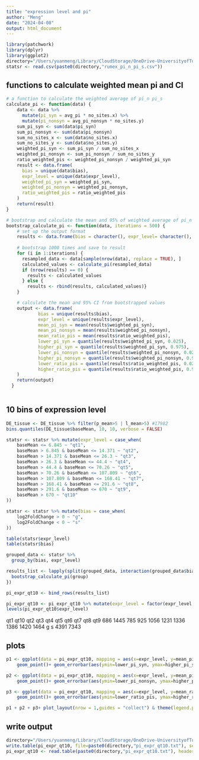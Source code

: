 ```yaml
---
title: "expression level and pi"
author: "Meng"
date: "2024-04-08"
output: html_document
---
```


```r
library(patchwork)
library(dplyr)
library(ggplot2)
directory="/Users/yuanmeng/Library/CloudStorage/OneDrive-UniversityofToronto/Manuscripts/rumex_haploid_sel/pixy/"
statsr <- read.csv(paste0(directory,"rumex_pi_n_pi_s.csv"))
```


## functions to calculate weighted mean pi and CI
```r
# a function to calculate the weighted average of pi_n pi_s
calculate_pi <- function(data) {
    data <- data %>%
      mutate(pi_syn = avg_pi * no_sites.x) %>%
      mutate(pi_nonsyn = avg_pi_nonsyn * no_sites.y)
    sum_pi_syn <- sum(data$pi_syn)
    sum_pi_nonsyn <- sum(data$pi_nonsyn)
    sum_no_sites_x <- sum(data$no_sites.x)
    sum_no_sites_y <- sum(data$no_sites.y)
    weighted_pi_syn <- sum_pi_syn / sum_no_sites_x
    weighted_pi_nonsyn <- sum_pi_nonsyn / sum_no_sites_y
    ratio_weighted_pis <- weighted_pi_nonsyn / weighted_pi_syn
    result <- data.frame(
      bias = unique(data$bias),
      expr_level = unique(data$expr_level),
      weighted_pi_syn = weighted_pi_syn,
      weighted_pi_nonsyn = weighted_pi_nonsyn,
      ratio_weighted_pis = ratio_weighted_pis
    )
    return(result)
}

# bootstrap and calculate the mean and 95% of weighted average of pi_n pi_s pi_n/pi_s
bootstrap_calculate_pi <- function(data, iterations = 500) {
    # set up the output format
    results <- data.frame(bias = character(), expr_level= character(), weighted_pi_syn = numeric(), weighted_pi_nonsyn = numeric(),   ratio_weighted_pis = numeric(), stringsAsFactors = FALSE)
    
    # bootstrap 1000 times and save to result
    for (i in 1:iterations) {
      resampled_data <- data[sample(nrow(data), replace = TRUE), ]
      calculated_values <- calculate_pi(resampled_data)
      if (nrow(results) == 0) {
        results <- calculated_values
      } else {
        results <- rbind(results, calculated_values)}
    }

    # calculate the mean and 95% CI from bootstrapped values
    output <- data.frame(
            bias = unique(results$bias),
            expr_level = unique(results$expr_level),
            mean_pi_syn = mean(results$weighted_pi_syn),
            mean_pi_nonsyn = mean(results$weighted_pi_nonsyn),
            mean_ratio_pis = mean(results$ratio_weighted_pis),
            lower_pi_syn = quantile(results$weighted_pi_syn, 0.025),
            higher_pi_syn = quantile(results$weighted_pi_syn, 0.975),
            lower_pi_nonsyn = quantile(results$weighted_pi_nonsyn, 0.025),
            higher_pi_nonsyn = quantile(results$weighted_pi_nonsyn, 0.975),
            lower_ratio_pis = quantile(results$ratio_weighted_pis, 0.025),
            higher_ratio_pis = quantile(results$ratio_weighted_pis, 0.975)
    )
    return(output)
  }
  
```


## 10 bins of expression level
```r
DE_tissue <- DE_tissue %>% filter(p_mean>5 | l_mean>5) #17982
bins.quantiles(DE_tissue$baseMean, 10, 10, verbose = FALSE)

statsr <- statsr %>% mutate(expr_level = case_when(
    baseMean <= 6.845 ~ "qt1",
    baseMean > 6.845 & baseMean <= 14.371 ~ "qt2",
    baseMean > 14.371 & baseMean <= 26.3 ~ "qt3",
    baseMean > 26.3 & baseMean <= 44.4 ~ "qt4",
    baseMean > 44.4 & baseMean <= 70.26 ~ "qt5",
    baseMean > 70.26 & baseMean <= 107.809 ~ "qt6",
    baseMean > 107.809 & baseMean <= 168.41 ~ "qt7",
    baseMean > 168.41 & baseMean <= 291.6 ~ "qt8",
    baseMean > 291.6 & baseMean <= 670 ~ "qt9",
    baseMean > 670 ~ "qt10"
))

statsr <- statsr %>% mutate(bias = case_when(
    log2FoldChange > 0 ~ "g",
    log2FoldChange < 0 ~ "s"
))

table(statsr$expr_level)
table(statsr$bias)

grouped_data <- statsr %>%
  group_by(bias, expr_level)

results_list <- lapply(split(grouped_data, interaction(grouped_data$bias, grouped_data$expr_level)), function(group) {
  bootstrap_calculate_pi(group)
})

pi_expr_qt10 <- bind_rows(results_list)

pi_expr_qt10 <- pi_expr_qt10 %>% mutate(expr_level = factor(expr_level, levels = c("qt1", "qt2", "qt3", "qt4", "qt5", "qt6", "qt7", "qt8","qt9", "qt10")))
levels(pi_expr_qt10$expr_level)
```
qt1 qt10  qt2  qt3  qt4  qt5  qt6  qt7  qt8  qt9 
 686 1445  785  925 1056 1231 1336 1386 1420 1464 
 g    s 
4391 7343 

## plots
```r
p1 <- ggplot(data = pi_expr_qt10, mapping = aes(x=expr_level, y=mean_pi_syn, colour = bias)) + 
    geom_point()+ geom_errorbar(aes(ymin=lower_pi_syn, ymax=higher_pi_syn), width=.2)+ ggtitle("a") +labs(x ="",y = expression(pi[s]))+ theme_classic() + theme(text = element_text(size = 10))

p2 <- ggplot(data = pi_expr_qt10, mapping = aes(x=expr_level, y=mean_pi_nonsyn, colour = bias)) + 
    geom_point()+ geom_errorbar(aes(ymin=lower_pi_nonsyn, ymax=higher_pi_nonsyn), width=.2)+ ggtitle("b") +labs(x ="",y = expression(pi[n]))+ theme_classic() + theme(text = element_text(size = 10)) 

p3 <- ggplot(data = pi_expr_qt10, mapping = aes(x=expr_level, y=mean_ratio_pis, colour = bias)) +
    geom_point()+ geom_errorbar(aes(ymin=lower_ratio_pis, ymax=higher_ratio_pis), width=.2)+ ggtitle("c") +labs(x ="Expression level quantiles",y = expression(paste(pi[n], "/", pi[s], " ratio")))+ theme_classic() + theme(text = element_text(size = 10)) 

p1 + p2 + p3+ plot_layout(nrow = 1,guides = "collect") & theme(legend.position = "right")

```



## write output
```r
directory="/Users/yuanmeng/Library/CloudStorage/OneDrive-UniversityofToronto/Manuscripts/rumex_haploid_sel/pixy/"
write.table(pi_expr_qt10, file=paste0(directory,"pi_expr_qt10.txt"), sep = "\t",row.names = FALSE, quote = FALSE)
pi_expr_qt10 <- read.table(paste0(directory,"pi_expr_qt10.txt"), header = T)
```
